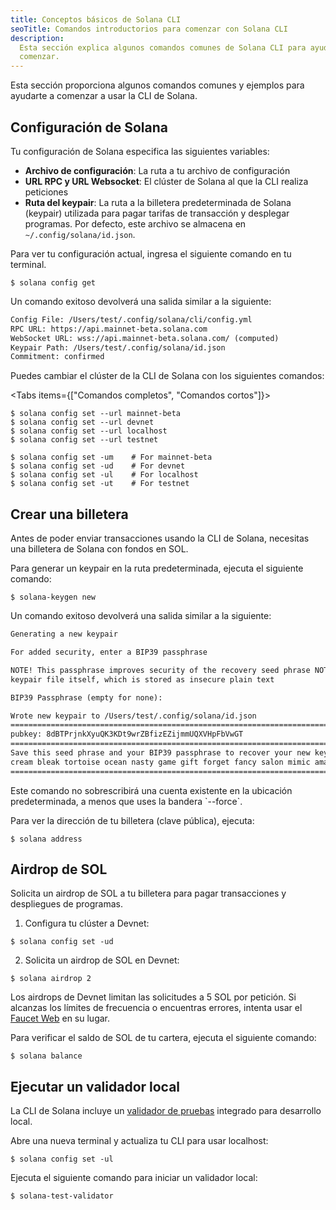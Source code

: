 ```yaml
---
title: Conceptos básicos de Solana CLI
seoTitle: Comandos introductorios para comenzar con Solana CLI
description:
  Esta sección explica algunos comandos comunes de Solana CLI para ayudarte a
  comenzar.
---
```


Esta sección proporciona algunos comandos comunes y ejemplos para ayudarte a
comenzar a usar la CLI de Solana.

## Configuración de Solana

Tu configuración de Solana especifica las siguientes variables:

- **Archivo de configuración**: La ruta a tu archivo de configuración
- **URL RPC y URL Websocket**: El clúster de Solana al que la CLI realiza
  peticiones
- **Ruta del keypair**: La ruta a la billetera predeterminada de Solana
  (keypair) utilizada para pagar tarifas de transacción y desplegar programas.
  Por defecto, este archivo se almacena en `~/.config/solana/id.json`.

Para ver tu configuración actual, ingresa el siguiente comando en tu terminal.

```terminal
$ solana config get
```

Un comando exitoso devolverá una salida similar a la siguiente:

```txt title="Example output"
Config File: /Users/test/.config/solana/cli/config.yml
RPC URL: https://api.mainnet-beta.solana.com
WebSocket URL: wss://api.mainnet-beta.solana.com/ (computed)
Keypair Path: /Users/test/.config/solana/id.json
Commitment: confirmed
```

Puedes cambiar el clúster de la CLI de Solana con los siguientes comandos:

<Tabs items={["Comandos completos", "Comandos cortos"]}>

<Tab value="Comandos completos">

```terminal
$ solana config set --url mainnet-beta
$ solana config set --url devnet
$ solana config set --url localhost
$ solana config set --url testnet
```

</Tab>
<Tab value="Comandos cortos">

```terminal
$ solana config set -um    # For mainnet-beta
$ solana config set -ud    # For devnet
$ solana config set -ul    # For localhost
$ solana config set -ut    # For testnet
```

</Tab>
</Tabs>

## Crear una billetera

Antes de poder enviar transacciones usando la CLI de Solana, necesitas una
billetera de Solana con fondos en SOL.

Para generar un keypair en la ruta predeterminada, ejecuta el siguiente comando:

```terminal
$ solana-keygen new
```

Un comando exitoso devolverá una salida similar a la siguiente:

```txt title="Example output"
Generating a new keypair

For added security, enter a BIP39 passphrase

NOTE! This passphrase improves security of the recovery seed phrase NOT the
keypair file itself, which is stored as insecure plain text

BIP39 Passphrase (empty for none):

Wrote new keypair to /Users/test/.config/solana/id.json
===========================================================================
pubkey: 8dBTPrjnkXyuQK3KDt9wrZBfizEZijmmUQXVHpFbVwGT
===========================================================================
Save this seed phrase and your BIP39 passphrase to recover your new keypair:
cream bleak tortoise ocean nasty game gift forget fancy salon mimic amazing
===========================================================================
```

<Callout type="info">
  Este comando no sobrescribirá una cuenta existente en la ubicación
  predeterminada, a menos que uses la bandera `--force`.
</Callout>

Para ver la dirección de tu billetera (clave pública), ejecuta:

```terminal
$ solana address
```

## Airdrop de SOL

Solicita un airdrop de SOL a tu billetera para pagar transacciones y despliegues
de programas.

1. Configura tu clúster a Devnet:

```terminal
$ solana config set -ud
```

2. Solicita un airdrop de SOL en Devnet:

```terminal
$ solana airdrop 2
```

<Callout>

Los airdrops de Devnet limitan las solicitudes a 5 SOL por petición. Si alcanzas
los límites de frecuencia o encuentras errores, intenta usar el
[Faucet Web](https://faucet.solana.com) en su lugar.

</Callout>

Para verificar el saldo de SOL de tu cartera, ejecuta el siguiente comando:

```terminal
$ solana balance
```

## Ejecutar un validador local

La CLI de Solana incluye un
[validador de pruebas](https://docs.anza.xyz/cli/examples/test-validator)
integrado para desarrollo local.

Abre una nueva terminal y actualiza tu CLI para usar localhost:

```terminal
$ solana config set -ul
```

Ejecuta el siguiente comando para iniciar un validador local:

```terminal
$ solana-test-validator
```
